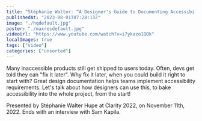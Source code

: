 ```yaml
---
title: "Stéphanie Walter: “A Designer's Guide to Documenting Accessibility” — Clarity 2022"
publishedAt: "2023-08-01T07:28:13Z"
image: "./hqdefault.jpg"
poster: "./maxresdefault.jpg"
videoUrl: "https://www.youtube.com/watch?v=i7ykazo1QQk"
localImages: true
tags: ["video"]
categories: ["unsorted"]
---
```


Many inaccessible products still get shipped to users today. Often, devs get told they can "fix it later". Why fix it later, when you could build it right to start with? Great design documentation helps teams implement accessibility requirements. Let's talk about how designers can use this, to bake accessibility into the whole project, from the start!

Presented by Stéphanie Walter Hupe at Clarity 2022, on November 11th, 2022. Ends with an interview with Sam Kapila.
